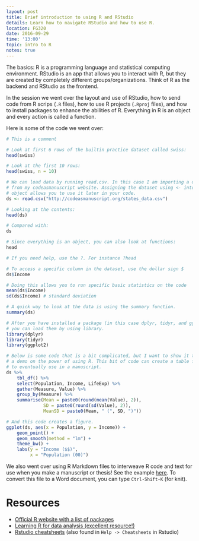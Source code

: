 ```yaml
---
layout: post
title: Brief introduction to using R and RStudio
details: Learn how to navigate RStudio and how to use R.
location: FG320
date: 2016-09-29
time: '13:00'
topic: intro to R
notes: true
---
```


The basics: R is a programming language and statistical computing environment.
RStudio is an app that allows you to interact with R, but they are created by
completely different groups/organizations. Think of R as the backend and RStudio
as the frontend.

In the session we went over the layout and use of RStudio, how to send code from
R scrips (`.R` files), how to use R projects (`.Rproj` files), and how to
install packages to enhance the abilities of R. Everything in R is an object and
every action is called a function.

Here is some of the code we went over:

```r
# This is a comment

# Look at first 6 rows of the builtin practice dataset called swiss:
head(swiss)

# Look at the first 10 rows:
head(swiss, n = 10)

# We can load data by running read.csv. In this case I am importing a dataset
# from my codeasmanuscript website. Assigning the dataset using <- into the ds
# object allows you to use it later in your code.
ds <- read.csv("http://codeasmanuscript.org/states_data.csv")

# Looking at the contents:
head(ds)

# Compared with:
ds

# Since everything is an object, you can also look at functions:
head

# If you need help, use the ?. For instance ?head

# To access a specific column in the dataset, use the dollar sign $
ds$Income

# Doing this allows you to run specific basic statistics on the code
mean(ds$Income)
sd(ds$Income) # standard deviation

# A quick way to look at the data is using the summary function.
summary(ds)

# After you have installed a package (in this case dplyr, tidyr, and ggplot2)
# you can load them by using library.
library(dplyr)
library(tidyr)
library(ggplot2)

# Below is some code that is a bit complicated, but I want to show it to give 
# a demo on the power of using R. This bit of code can create a table for you 
# to eventually use in a manuscript.
ds %>%
    tbl_df() %>%
    select(Population, Income, LifeExp) %>%
    gather(Measure, Value) %>%
    group_by(Measure) %>%
    summarise(Mean = paste0(round(mean(Value), 2)),
              SD = paste0(round(sd(Value), 2)),
              MeanSD = paste0(Mean, " (", SD, ")")) 

# And this code creates a figure.
ggplot(ds, aes(x = Population, y = Income)) +
    geom_point() +
    geom_smooth(method = "lm") +
    theme_bw() +
    labs(y = "Income ($$)",
         x = "Population (00)")
```

We also went over using R Markdown files to interweave R code and text for use
when you make a manuscript or thesis! See the example [here](https://github.com/codeasmanuscript/code-along/blob/gh-pages/misc/report.Rmd).
To convert this file to a Word document, you can type `Ctrl-Shift-K` (for knit).

# Resources

- [Official R website with a list of packages](https://cran.r-project.org/)
- [Learning R for data analysis (excellent resource!)](http://r4ds.had.co.nz/)
- [Rstudio cheatsheets](https://www.rstudio.com/resources/cheatsheets/) (also
found in `Help -> Cheatsheets` in Rstudio)
